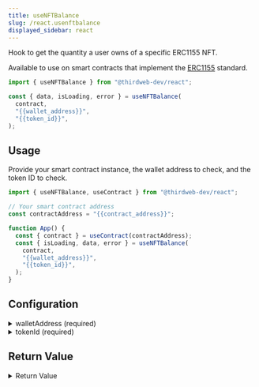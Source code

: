 ```yaml
---
title: useNFTBalance
slug: /react.usenftbalance
displayed_sidebar: react
---
```



Hook to get the quantity a user owns of a specific ERC1155 NFT.

Available to use on smart contracts that implement the [ERC1155](/solidity/interfaces/erc1155) standard.

```jsx
import { useNFTBalance } from "@thirdweb-dev/react";

const { data, isLoading, error } = useNFTBalance(
  contract,
  "{{wallet_address}}",
  "{{token_id}}",
);
```

## Usage

Provide your smart contract instance, the wallet address to check, and the token ID to check.

```jsx
import { useNFTBalance, useContract } from "@thirdweb-dev/react";

// Your smart contract address
const contractAddress = "{{contract_address}}";

function App() {
  const { contract } = useContract(contractAddress);
  const { isLoading, data, error } = useNFTBalance(
    contract,
    "{{wallet_address}}",
    "{{token_id}}",
  );
}
```

## Configuration

<details>
  <summary>walletAddress (required)</summary>
  <div>

### walletAddress (required)

The address of the wallet to check.

Use the [`useAddress`](/react/react.useaddress) hook to get the current wallet address.

```jsx
import { useNFTBalance, useContract, useAddress } from "@thirdweb-dev/react";

// Your smart contract address
const contractAddress = "{{contract_address}}";

function App() {
  // highlight-next-line
  const address = useAddress();
  const { contract } = useContract(contractAddress);
  const { isLoading, data, error } = useNFTBalance(
    contract,
    // highlight-next-line
    address,
    "{{token_id}}",
  );
}
```

</div>
</details>

<details>
  <summary>tokenId (required)</summary>
  <div>

### tokenId (required)

The token ID of the NFT to check.

```jsx
import { useNFTBalance, useContract } from "@thirdweb-dev/react";

// Your smart contract address
const contractAddress = "{{contract_address}}";

function App() {
  const { contract } = useContract(contractAddress);
  const { isLoading, data, error } = useNFTBalance(
    contract,
    "{{wallet_address}}",
    // highlight-next-line
    "{{token_id}}",
  );
}
```

</div>
</details>

## Return Value

<details>
  <summary>Return Value</summary>
  <div>

The hook's `data` property, once loaded, returns a `BigNumber` representing the quantity of the NFT owned by the wallet.

```ts
BigNumber;
```

</div>
</details>
